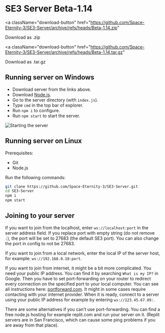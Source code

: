 # SE3 Server Beta-1.14

<a
  className="download-button"
  href="https://github.com/Space-Eternity-3/SE3-Server/archive/refs/heads/Beta-1.14.zip"
>
  Download as .zip
</a>

<a
  className="download-button"
  href="https://github.com/Space-Eternity-3/SE3-Server/archive/refs/heads/Beta-1.14.tar.gz"
>
  Download as .tar.gz
</a>

## Running server on Windows

- Download server from the links above.
- Download [Node.js](https://nodejs.org/en/download/).
- Go to the server directory (with `index.js`).
- Type `cmd` in the top bar of explorer.
- Run `npm i` to configure.
- Run `npm start` to start the server.

![Starting the server](/img/server/running-the-server-windows.gif)

## Running server on Linux

Prerequisites:

- Git
- Node.js

Run the following commands:
```bash
git clone https://github.com/Space-Eternity-3/SE3-Server.git
cd SE3-Server
npm i
npm start
```

## Joining to your server

If you want to join from the localhost, enter
`ws://localhost:port` in the server address field.
If you replace port with empty string (do not remove `:`), the port will be set to 27683 (the default SE3 port).
You can also change the port in config to not be 27683.  

If you want to join from a local network, enter the local IP of
the server host, for example: `ws://192.168.0.10:port`.  

If you want to join from internet, it might be a bit more complicated.
You need your public IP address. You can find it by searching
`What is my IP?` in Google. Then you have to set port-forwarding
on your router to redirect every connection on the specified port to your local computer.
You can see all instructions here: [portforward.com](https://portforward.com/router.htm). It might in some cases
require contacting with your internet provider. When it is ready, connect to
a server using your public IP address for example by entering `ws://123.45.67.89:`.  

There are some alternatives if you can't use port-forwarding. You can find a free node.js 
hosting for example replit.com and run your server on it. (Replit servers
are in San Francisco, which can cause some ping problems if you are away from that place).

